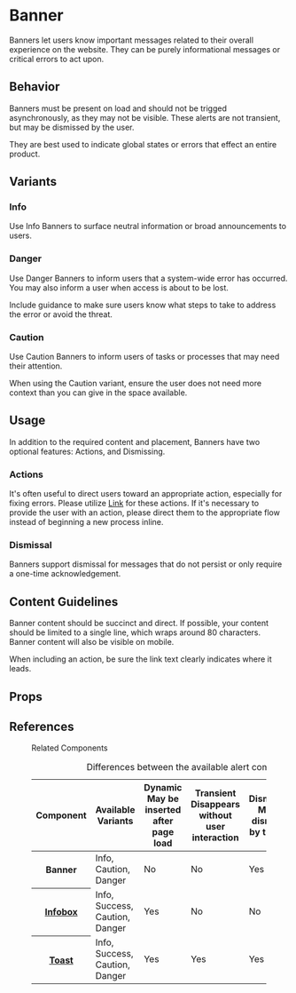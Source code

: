 
<Meta anchor />

# Banner

Banners let users know important messages related to their overall experience on the website. They can be purely informational messages or critical errors to act upon.

## Behavior

Banners must be present on load and should not be trigged asynchronously, as they may not be visible. These alerts are not transient, but may be dismissed by the user.

They are best used to indicate global states or errors that effect an entire product.

## Variants

### Info

Use Info Banners to surface neutral information or broad announcements to users.

<Canvas>
  <Story id="components-alerts-banner--info" />
</Canvas>

### Danger

Use Danger Banners to inform users that a system-wide error has occurred. You may also inform a user when access is about to be lost.

Include guidance to make sure users know what steps to take to address the error or avoid the threat.

<Canvas>
  <Story id="components-alerts-banner--danger" />
</Canvas>

### Caution

Use Caution Banners to inform users of tasks or processes that may need their attention.

When using the Caution variant, ensure the user does not need more context than you can give in the space available.

<Canvas>
  <Story id="components-alerts-banner--caution" />
</Canvas>

## Usage

In addition to the required content and placement, Banners have two optional features: Actions, and Dismissing.

### Actions

It's often useful to direct users toward an appropriate action, especially for fixing errors. Please utilize <a href="?path=/docs/components-link--monochrome">Link</a> for these actions. If it's necessary to provide the user with an action, please direct them to the appropriate flow instead of beginning a new process inline.

<Canvas>
  <Story id="components-alerts-banner--with-link" />
</Canvas>

### Dismissal

Banners support dismissal for messages that do not persist or only require a one-time acknowledgement.

<Canvas>
  <Story id="components-alerts-banner--dismissible" />
</Canvas>

## Content Guidelines

Banner content should be succinct and direct. If possible, your content should be limited to a single line, which wraps around 80 characters. Banner content will also be visible on mobile.

When including an action, be sure the link text clearly indicates where it leads.

## Props

<ArgsTable />

<ThemeTable componentThemeReducer={theme} />

## References

<figure class="ods-table--figure">
  <figcaption class="ods-table--figcaption">Related Components</figcaption>
  <table class="ods-table">
    <caption>Differences between the available alert components</caption>
    <thead>
      <tr>
        <th scope="column">Component</th>
        <th scope="column">Available Variants</th>
        <th scope="column">
          <span class="has-ods-tooltip">
            <abbr aria-describedby="tip-dynamic">Dynamic</abbr>
            <aside
              class="ods-tooltip is-ods-tooltip-top"
              id="tip-dynamic"
              role="tooltip"
            >
              May be inserted after page load
            </aside>
          </span>
        </th>
        <th scope="column">
          <span class="has-ods-tooltip">
            <abbr aria-describedby="tip-transient">Transient</abbr>
            <aside
              class="ods-tooltip is-ods-tooltip-top"
              id="tip-transient"
              role="tooltip"
            >
              Disappears without user interaction
            </aside>
          </span>
        </th>
        <th scope="column">
          <span class="has-ods-tooltip">
            <abbr aria-describedby="tip-dismissible">Dismissible</abbr>
            <aside
              class="ods-tooltip is-ods-tooltip-top"
              id="tip-dismissible"
              role="tooltip"
            >
              May be dismissed by the user
            </aside>
          </span>
        </th>
        <th scope="column">
          <span class="has-ods-tooltip">
            <abbr aria-describedby="tip-actionable">Actionable</abbr>
            <aside
              class="ods-tooltip is-ods-tooltip-top"
              id="tip-actionable"
              role="tooltip"
            >
              May include actions or links
            </aside>
          </span>
        </th>
      </tr>
    </thead>
    <tbody>
      <tr>
        <th scope="row">Banner</th>
        <td>Info, Caution, Danger</td>
        <td>No</td>
        <td>No</td>
        <td>Yes</td>
        <td>Yes</td>
      </tr>
      <tr>
        <th scope="row">
          <a href="?path=/docs/components-alerts-infobox--info#infobox">
            Infobox
          </a>
        </th>
        <td>Info, Success, Caution, Danger</td>
        <td>Yes</td>
        <td>No</td>
        <td>No</td>
        <td>Yes</td>
      </tr>
      <tr>
        <th scope="row">
          <a href="?path=/docs/components-alerts-toast--info#toast">Toast</a>
        </th>
        <td>Info, Success, Caution, Danger</td>
        <td>Yes</td>
        <td>Yes</td>
        <td>Yes</td>
        <td>No</td>
      </tr>
    </tbody>
  </table>
</figure>
